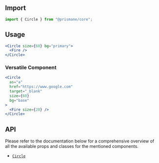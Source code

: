 ## Import

```js
import { Circle } from "@prismane/core";
```

## Usage

```jsx
<Circle size={60} bg="primary">
  <Fire />
</Circle>
```

### Versatile Component

```jsx
<Circle
  as="a"
  href="https://www.google.com"
  target="_blank"
  size={60}
  bg="base"
>
  <Fire size={20} />
</Circle>
```

## API

Please refer to the documentation below for a comprehensive overview of all the available props and classes for the mentioned components.

- [`Circle`](/docs/components-api/circle-api)
